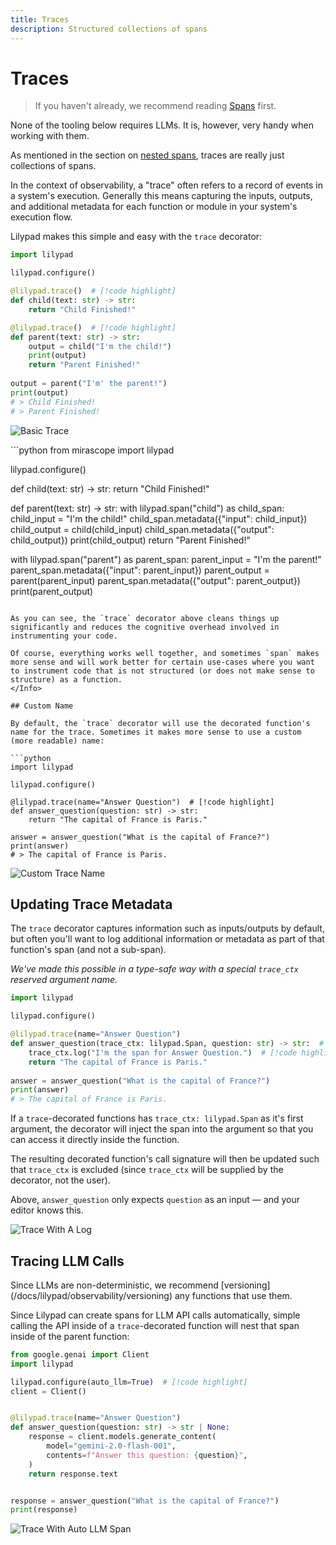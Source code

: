 ```yaml
---
title: Traces
description: Structured collections of spans
---
```


# Traces

> If you haven't already, we recommend reading [Spans](/docs/lilypad/observability/spans) first.

<Success>
None of the tooling below requires LLMs. It is, however, very handy when working with them.
</Success>

As mentioned in the section on [nested spans](/docs/lilypad/observability/spans#nested-spans), traces are really just collections of spans.

In the context of observability, a "trace" often refers to a record of events in a system's execution. Generally this means capturing the inputs, outputs, and additional metadata for each function or module in your system's execution flow.

Lilypad makes this simple and easy with the `trace` decorator:

```python
import lilypad

lilypad.configure()

@lilypad.trace()  # [!code highlight]
def child(text: str) -> str:
    return "Child Finished!"

@lilypad.trace()  # [!code highlight]
def parent(text: str) -> str:
    output = child("I'm the child!")
    print(output)
    return "Parent Finished!"
    
output = parent("I'm' the parent!")
print(output)
# > Child Finished!
# > Parent Finished!
```

![Basic Trace](/assets/docs/lilypad/observability/traces/basic-trace.png)

<Info title="What this might look like using span instead of trace" collapsible={true} defaultOpen={false}>
```python
from mirascope import lilypad

lilypad.configure()

def child(text: str) -> str:
    return "Child Finished!"

def parent(text: str) -> str:
    with lilypad.span("child") as child_span:
        child_input = "I'm the child!"
        child_span.metadata({"input": child_input})
        child_output = child(child_input)
        child_span.metadata({"output": child_output})
        print(child_output)
    return "Parent Finished!"

with lilypad.span("parent") as parent_span:
    parent_input = "I'm the parent!"
    parent_span.metadata({"input": parent_input})
    parent_output = parent(parent_input)
    parent_span.metadata({"output": parent_output})
    print(parent_output)
```

As you can see, the `trace` decorator above cleans things up significantly and reduces the cognitive overhead involved in instrumenting your code.

Of course, everything works well together, and sometimes `span` makes more sense and will work better for certain use-cases where you want to instrument code that is not structured (or does not make sense to structure) as a function.
</Info>

## Custom Name

By default, the `trace` decorator will use the decorated function's name for the trace. Sometimes it makes more sense to use a custom (more readable) name:

```python
import lilypad

lilypad.configure()

@lilypad.trace(name="Answer Question")  # [!code highlight]
def answer_question(question: str) -> str:
    return "The capital of France is Paris."
    
answer = answer_question("What is the capital of France?")
print(answer)
# > The capital of France is Paris.
```

![Custom Trace Name](/assets/docs/lilypad/observability/traces/custom-name.png)

## Updating Trace Metadata

The `trace` decorator captures information such as inputs/outputs by default, but often you'll want to log additional information or metadata as part of that function's span (and not a sub-span).

_We've made this possible in a type-safe way with a special `trace_ctx` reserved argument name._

```python
import lilypad

lilypad.configure()

@lilypad.trace(name="Answer Question")
def answer_question(trace_ctx: lilypad.Span, question: str) -> str:  # [!code highlight]
    trace_ctx.log("I'm the span for Answer Question.")  # [!code highlight]
    return "The capital of France is Paris."
    
answer = answer_question("What is the capital of France?")
print(answer)
# > The capital of France is Paris.
```

If a `trace`-decorated functions has `trace_ctx: lilypad.Span` as it's first argument, the decorator will inject the span into the argument so that you can access it directly inside the function.

The resulting decorated function's call signature will then be updated such that `trace_ctx` is excluded (since `trace_ctx` will be supplied by the decorator, not the user).

Above, `answer_question` only expects `question` as an input — and your editor knows this.

![Trace With A Log](/assets/docs/lilypad/observability/traces/trace-log.png)

## Tracing LLM Calls

<Warning>
Since LLMs are non-deterministic, we recommend [versioning](/docs/lilypad/observability/versioning) any functions that use them.
</Warning>

Since Lilypad can create spans for LLM API calls automatically, simple calling the API inside of a `trace`-decorated function will nest that span inside of the parent function:

```python
from google.genai import Client
import lilypad

lilypad.configure(auto_llm=True)  # [!code highlight]
client = Client()


@lilypad.trace(name="Answer Question")
def answer_question(question: str) -> str | None:
    response = client.models.generate_content(
        model="gemini-2.0-flash-001",
        contents=f"Answer this question: {question}",
    )
    return response.text


response = answer_question("What is the capital of France?")
print(response)
```

![Trace With Auto LLM Span](/assets/docs/lilypad/observability/traces/auto-llm-trace.png)
